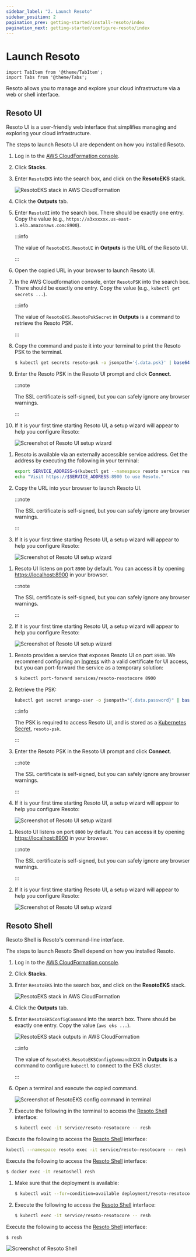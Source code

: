 ```yaml
---
sidebar_label: "2. Launch Resoto"
sidebar_position: 2
pagination_prev: getting-started/install-resoto/index
pagination_next: getting-started/configure-resoto/index
---
```


# Launch Resoto

```mdx-code-block
import TabItem from '@theme/TabItem';
import Tabs from '@theme/Tabs';
```

Resoto allows you to manage and explore your cloud infrastructure via a web or shell interface.

## Resoto UI

Resoto UI is a user-friendly web interface that simplifies managing and exploring your cloud infrastructure.

The steps to launch Resoto UI are dependent on how you installed Resoto.

<Tabs groupId="install-method" querystring>

<TabItem value="aws" label="Amazon Web Services">

1. Log in to the [AWS CloudFormation console](https://console.aws.amazon.com/cloudformation).

2. Click **Stacks**.

3. Enter `ResotoEKS` into the search box, and click on the **ResotoEKS** stack.

   ![ResotoEKS stack in AWS CloudFormation](./img/cf-stack.png)

4. Click the **Outputs** tab.

5. Enter `ResotoUI` into the search box. There should be exactly one entry. Copy the value (e.g., `https://a3xxxxxx.us-east-1.elb.amazonaws.com:8900`).

   :::info

   The value of `ResotoEKS.ResotoUI` in **Outputs** is the URL of the Resoto UI.

   :::

6. Open the copied URL in your browser to launch Resoto UI.

7. In the AWS Cloudformation console, enter `ResotoPSK` into the search box. There should be exactly one entry. Copy the value (e.g., `kubectl get secrets ...`).

   :::info

   The value of `ResotoEKS.ResotoPskSecret` in **Outputs** is a command to retrieve the Resoto PSK.

   :::

8. Copy the command and paste it into your terminal to print the Resoto PSK to the terminal.

   ```bash
   $ kubectl get secrets resoto-psk -o jsonpath='{.data.psk}' | base64 -d
   ```

9. Enter the Resoto PSK in the Resoto UI prompt and click **Connect**.

   :::note

   The SSL certificate is self-signed, but you can safely ignore any browser warnings.

   :::

10. If it is your first time starting Resoto UI, a setup wizard will appear to help you configure Resoto:

    ![Screenshot of Resoto UI setup wizard](../explore-resoto/ui/img/setup-wizard.png)

</TabItem>

<TabItem value="digitalocean" label="DigitalOcean">

1. Resoto is available via an externally accessible service address. Get the address by executing the following in your terminal:

   ```bash
   export SERVICE_ADDRESS=$(kubectl get --namespace resoto service resoto-resotocore -o jsonpath="{.status.loadBalancer.ingress[0].ip}")
   echo "Visit https://$SERVICE_ADDRESS:8900 to use Resoto."
   ```

2. Copy the URL into your browser to launch Resoto UI.

   :::note

   The SSL certificate is self-signed, but you can safely ignore any browser warnings.

   :::

3. If it is your first time starting Resoto UI, a setup wizard will appear to help you configure Resoto:

   ![Screenshot of Resoto UI setup wizard](../explore-resoto/ui/img/setup-wizard.png)

</TabItem>

<TabItem value="docker" label="Docker">

1. Resoto UI listens on port `8900` by default. You can access it by opening <https://localhost:8900> in your browser.

   :::note

   The SSL certificate is self-signed, but you can safely ignore any browser warnings.

   :::

2. If it is your first time starting Resoto UI, a setup wizard will appear to help you configure Resoto:

   ![Screenshot of Resoto UI setup wizard](../explore-resoto/ui/img/setup-wizard.png)

</TabItem>

<TabItem value="kubernetes" label="Kubernetes">

1. Resoto provides a service that exposes Resoto UI on port `8900`. We recommend configuring an [Ingress](https://kubernetes.io/docs/concepts/services-networking/ingress) with a valid certificate for UI access, but you can port-forward the service as a temporary solution:

   ```bash
   $ kubectl port-forward services/resoto-resotocore 8900
   ```

2. Retrieve the PSK:

   ```bash
   kubectl get secret arango-user -o jsonpath="{.data.password}" | base64 --decode
   ```

   :::info

   The PSK is required to access Resoto UI, and is stored as a [Kubernetes Secret](https://kubernetes.io/docs/concepts/configuration/secret), `resoto-psk`.

   :::

3. Enter the Resoto PSK in the Resoto UI prompt and click **Connect**.

   :::note

   The SSL certificate is self-signed, but you can safely ignore any browser warnings.

   :::

4. If it is your first time starting Resoto UI, a setup wizard will appear to help you configure Resoto:

   ![Screenshot of Resoto UI setup wizard](../explore-resoto/ui/img/setup-wizard.png)

</TabItem>

<TabItem value="pip" label="pip">

1. Resoto UI listens on port `8900` by default. You can access it by opening <https://localhost:8900> in your browser.

   :::note

   The SSL certificate is self-signed, but you can safely ignore any browser warnings.

   :::

2. If it is your first time starting Resoto UI, a setup wizard will appear to help you configure Resoto:

   ![Screenshot of Resoto UI setup wizard](../explore-resoto/ui/img/setup-wizard.png)

</TabItem>

</Tabs>

## Resoto Shell

Resoto Shell is Resoto's command-line interface.

The steps to launch Resoto Shell depend on how you installed Resoto.

<Tabs groupId="install-method" querystring>

<TabItem value="aws" label="Amazon Web Services">

1. Log in to the [AWS CloudFormation console](https://console.aws.amazon.com/cloudformation).

2. Click **Stacks**.

3. Enter `ResotoEKS` into the search box, and click on the **ResotoEKS** stack.

   ![ResotoEKS stack in AWS CloudFormation](./img/cf-stack.png)

4. Click the **Outputs** tab.

5. Enter `ResotoEKSConfigCommand` into the search box. There should be exactly one entry. Copy the value (`aws eks ...`).

   ![ResotoEKS stack outputs in AWS CloudFormation](./img/cf-output.png)

   :::info

   The value of `ResotoEKS.ResotoEKSConfigCommandXXXX` in **Outputs** is a command to configure `kubectl` to connect to the EKS cluster.

   :::

6. Open a terminal and execute the copied command.

   ![Screenshot of ResotoEKS config command in terminal](./img/k8s-access.png)

7. Execute the following in the terminal to access the [Resoto Shell](../../reference/components/shell.mdx) interface:

   ```bash
   $ kubectl exec -it service/resoto-resotocore -- resh
   ```

</TabItem>

<TabItem value="digitalocean" label="DigitalOcean">

Execute the following to access the [Resoto Shell](../../reference/components/shell.mdx) interface:

```bash
kubectl --namespace resoto exec -it service/resoto-resotocore -- resh
```

</TabItem>

<TabItem value="docker" label="Docker">

Execute the following to access the [Resoto Shell](../../reference/components/shell.mdx) interface:

```bash
$ docker exec -it resotoshell resh
```

</TabItem>

<TabItem value="kubernetes" label="Kubernetes">

1. Make sure that the deployment is available:

   ```bash
   $ kubectl wait --for=condition=available deployment/resoto-resotocore
   ```

2. Execute the following to access the [Resoto Shell](../../reference/components/shell.mdx) interface:

   ```bash
   $ kubectl exec -it service/resoto-resotocore -- resh
   ```

</TabItem>

<TabItem value="pip" label="pip">

Execute the following to access the [Resoto Shell](../../reference/components/shell.mdx) interface:

```bash
$ resh
```

</TabItem>

</Tabs>

![Screenshot of Resoto Shell](../explore-resoto/shell/img/shell.png)

